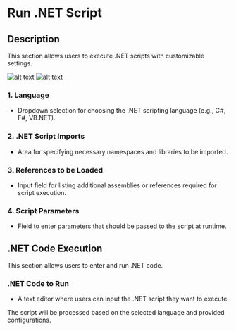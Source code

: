 # Run .NET Script

## Description

This section allows users to execute .NET scripts with customizable settings.

![alt text](../../../assets/scripting/run-.net-script1.png)
![alt text](../../../assets/scripting/run-.net-script2.png)

### **1. Language**

- Dropdown selection for choosing the .NET scripting language (e.g., C#, F#, VB.NET).

### **2. .NET Script Imports**

- Area for specifying necessary namespaces and libraries to be imported.

### **3. References to be Loaded**

- Input field for listing additional assemblies or references required for script execution.

### **4. Script Parameters**

- Field to enter parameters that should be passed to the script at runtime.

## .NET Code Execution

This section allows users to enter and run .NET code.

### **.NET Code to Run**

- A text editor where users can input the .NET script they want to execute.

The script will be processed based on the selected language and provided configurations.